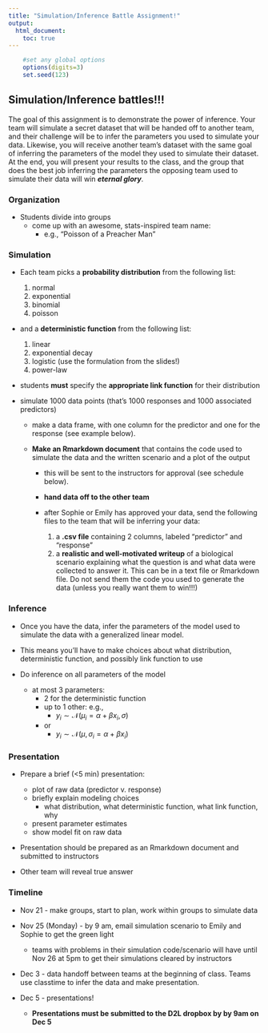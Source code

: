 ```yaml
---
title: "Simulation/Inference Battle Assignment!"
output:
  html_document:
    toc: true
---
```


<!-- To render the assignment in Rmarkdown, enter the command below in the R console -->
<!-- rmarkdown::render("SI_battle_assignment.Rmd") -->

```r
	#set any global options
	options(digits=3)
	set.seed(123)
```

## Simulation/Inference battles!!!

The goal of this assignment is to demonstrate the power of inference. 
Your team will simulate a secret dataset that will be handed off to another team, 
and their challenge will be to infer the parameters you used to simulate your data. 
Likewise, you will receive another team's dataset 
with the same goal of inferring the parameters of 
the model they used to simulate their dataset.
At the end, you will present your results to the class, 
and the group that does the best job inferring the parameters the 
opposing team used to simulate their data will win **_eternal glory_**.

### Organization

 - Students divide into groups
 	+ come up with an awesome, stats-inspired team name: 
 		+ e.g., "Poisson of a Preacher Man"

### Simulation

 - Each team picks a **probability distribution** from the following list:
 	  1. normal
 	  2. exponential
 	  3. binomial
 	  4. poisson

 - and a **deterministic function** from the following list:
 	  1. linear
 	  2. exponential decay
 	  3. logistic (use the formulation from the slides!)
 	  4. power-law
 
 - students **must** specify the **appropriate link function** for their distribution

 - simulate 1000 data points (that's 1000 responses and 1000 associated predictors)
 	+ make a data frame, 
 	with one column for the predictor and one for the response 
 	(see example below).
 
 	+ **Make an Rmarkdown document** that contains 
 	the code used to simulate the data and the written scenario and a plot of the output
 		+ this will be sent to the instructors for approval (see schedule below).
 	
 	 	+ **hand data off to the other team**
 		+ after Sophie or Emily has approved your data, send the following files to the team that will be inferring your data:
		 	1. a **.csv file** containing 2 columns, labeled "predictor" and "response"
 			2. a **realistic and well-motivated writeup** of a biological scenario 
 	explaining what the question is and what data were collected to answer it. This can be in a text file or Rmarkdown file.
    Do not send them the code you used to generate the data (unless you really want them to win!!!)	
 	


### Inference

 - Once you have the data, infer the parameters of the model 
 used to simulate the data with a generalized linear model.
 
 - This means you'll have to make choices about what distribution, 
 deterministic function, and possibly link function to use
 
 - Do inference on all parameters of the model
 	+ at most 3 parameters:
 		+ 2 for the deterministic function
 		+ up to 1 other: e.g.,
 			+ $y_i \sim \mathcal{N}(\mu_i = \alpha + \beta x_i, \sigma)$
 		+ or
 			+ $y_i \sim \mathcal{N}(\mu, \sigma_i = \alpha + \beta x_i)$
 
### Presentation
 
 - Prepare a brief (<5 min) presentation:
 	+ plot of raw data (predictor v. response)
 	+ briefly explain modeling choices
 		+ what distribution, what deterministic function, what link function, why
 	+ present parameter estimates
 	+ show model fit on raw data
 - Presentation should be prepared as an Rmarkdown document and submitted to instructors
 
 - Other team will reveal true answer
 
### Timeline

 - Nov 21 - make groups, start to plan, work within groups to simulate data
 
 - Nov 25 (Monday) - by 9 am, email simulation scenario to Emily and Sophie to get the green light
 
 	+ teams with problems in their simulation code/scenario will have until Nov 26 at 5pm to get their simulations cleared by instructors

 - Dec 3 - data handoff between teams at the beginning of class. Teams use classtime to infer the data and make presentation.

 - Dec 5 - presentations!
 
 	+ **Presentations must be submitted to the D2L dropbox by by 9am on Dec 5 ** 
